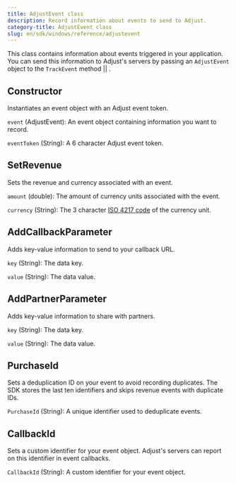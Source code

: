 ```yaml
---
title: AdjustEvent class
description: Record information about events to send to Adjust.
category-title: AdjustEvent class
slug: en/sdk/windows/reference/adjustevent
---
```



This class contains information about events triggered in your application. You can send this information to Adjust's servers by passing an `AdjustEvent` object to the <Tooltip>`TrackEvent` method || <TrackEvent /></Tooltip>.

<Function>

## Constructor

Instantiates an event object with an Adjust event token.

<slot slot="signature">


<ConstructorSig />

</slot>

<slot slot="parameters">

`event` (AdjustEvent): An event object containing information you want to record.

`eventToken` (String): A 6 character Adjust event token.

</slot>

<slot slot="snippet">


<Constructor />

</slot>

</Function>

<Function>

## SetRevenue

Sets the revenue and currency associated with an event.

<slot slot="signature">


<SetRevenueSig />

</slot>

<slot slot="snippet">


<SetRevenue />

</slot>

<slot slot="parameters">

`amount` (double): The amount of currency units associated with the event.

`currency` (String): The 3 character [ISO 4217 code](https://www.iban.com/currency-codes) of the currency unit.

</slot>

</Function>

<Function>

## AddCallbackParameter

Adds key-value information to send to your callback URL.

<slot slot="signature">


<AddCallbackParameterSig />

</slot>

<slot slot="snippet">


<AddCallbackParameter />

</slot>

<slot slot="parameters">

`key` (String): The data key.

`value` (String): The data value.

</slot>

</Function>

<Function>

## AddPartnerParameter

Adds key-value information to share with partners.

<slot slot="signature">


<AddPartnerParameterSig />

</slot>

<slot slot="snippet">


<AddPartnerParameter />

</slot>

<slot slot="parameters">

`key` (String): The data key.

`value` (String): The data value.

</slot>

</Function>

<Function>

## PurchaseId

Sets a deduplication ID on your event to avoid recording duplicates. The SDK stores the last ten identifiers and skips revenue events with duplicate IDs.

<slot slot="signature">


<PurchaseIdSig />

</slot>

<slot slot="snippet">


<PurchaseId />

</slot>

<slot slot="parameters">

`PurchaseId` (String): A unique identifier used to deduplicate events.

</slot>

</Function>

<Function>

## CallbackId

Sets a custom identifier for your event object. Adjust's servers can report on this identifier in event callbacks.

<slot slot="signatures">


<CallbackIdSig />

</slot>

<slot slot="snippet">


<CallbackId />

</slot>

<slot slot="parameters">

`CallbackId` (String): A custom identifier for your event object.

</slot>

</Function>
